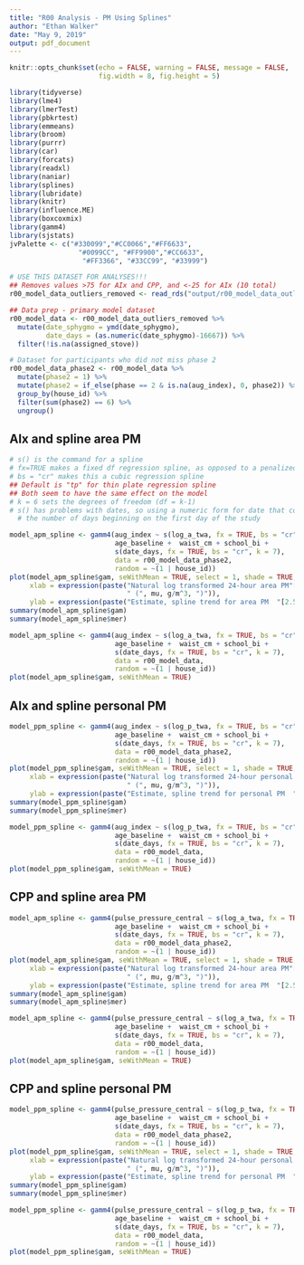 ```yaml
---
title: "R00 Analysis - PM Using Splines"
author: "Ethan Walker"
date: "May 9, 2019"
output: pdf_document
---
```


```r
knitr::opts_chunk$set(echo = FALSE, warning = FALSE, message = FALSE, 
                      fig.width = 8, fig.height = 5)
```


```r
library(tidyverse)
library(lme4)
library(lmerTest)
library(pbkrtest)
library(emmeans)
library(broom)
library(purrr)
library(car)
library(forcats)
library(readxl)
library(naniar)
library(splines)
library(lubridate)
library(knitr)
library(influence.ME)
library(boxcoxmix)
library(gamm4)
library(sjstats)
jvPalette <- c("#330099","#CC0066","#FF6633", 
                 "#0099CC", "#FF9900","#CC6633",
                  "#FF3366", "#33CC99", "#33999")
```

```r
# USE THIS DATASET FOR ANALYSES!!!
## Removes values >75 for AIx and CPP, and <-25 for AIx (10 total)
r00_model_data_outliers_removed <- read_rds("output/r00_model_data_outliers_removed.RDS")
```

```r
## Data prep - primary model dataset
r00_model_data <- r00_model_data_outliers_removed %>% 
  mutate(date_sphygmo = ymd(date_sphygmo),
         date_days = (as.numeric(date_sphygmo)-16667)) %>% 
  filter(!is.na(assigned_stove))

# Dataset for participants who did not miss phase 2
r00_model_data_phase2 <- r00_model_data %>% 
  mutate(phase2 = 1) %>% 
  mutate(phase2 = if_else(phase == 2 & is.na(aug_index), 0, phase2)) %>%  
  group_by(house_id) %>% 
  filter(sum(phase2) == 6) %>% 
  ungroup() 
```


## AIx and spline area PM
```r
# s() is the command for a spline
# fx=TRUE makes a fixed df regression spline, as opposed to a penalized spline
# bs = "cr" makes this a cubic regression spline
## Default is "tp" for thin plate regression spline
## Both seem to have the same effect on the model
# k = 6 sets the degrees of freedom (df = k-1)
# s() has problems with dates, so using a numeric form for date that counts up 
  # the number of days beginning on the first day of the study

model_apm_spline <- gamm4(aug_index ~ s(log_a_twa, fx = TRUE, bs = "cr", k = 6) + 
                          age_baseline +  waist_cm + school_bi + 
                          s(date_days, fx = TRUE, bs = "cr", k = 7), 
                          data = r00_model_data_phase2,
                          random = ~(1 | house_id))
plot(model_apm_spline$gam, seWithMean = TRUE, select = 1, shade = TRUE,
     xlab = expression(paste("Natural log transformed 24-hour area PM"[2.5], 
                             " (", mu, g/m^3, ")")),
     ylab = expression(paste("Estimate, spline trend for area PM  "[2.5], " (%)")))
summary(model_apm_spline$gam)
summary(model_apm_spline$mer)

model_apm_spline <- gamm4(aug_index ~ s(log_a_twa, fx = TRUE, bs = "cr", k = 4) + 
                          age_baseline +  waist_cm + school_bi + 
                          s(date_days, fx = TRUE, bs = "cr", k = 7), 
                          data = r00_model_data,
                          random = ~(1 | house_id))
plot(model_apm_spline$gam, seWithMean = TRUE)
```

\pagebreak  

## AIx and spline personal PM
```r
model_ppm_spline <- gamm4(aug_index ~ s(log_p_twa, fx = TRUE, bs = "cr", k = 6) + 
                          age_baseline +  waist_cm + school_bi + 
                          s(date_days, fx = TRUE, bs = "cr", k = 7), 
                          data = r00_model_data_phase2,
                          random = ~(1 | house_id))
plot(model_ppm_spline$gam, seWithMean = TRUE, select = 1, shade = TRUE,
     xlab = expression(paste("Natural log transformed 24-hour personal PM"[2.5], 
                             " (", mu, g/m^3, ")")),
     ylab = expression(paste("Estimate, spline trend for personal PM  "[2.5], " (%)")))
summary(model_ppm_spline$gam)
summary(model_ppm_spline$mer)

model_ppm_spline <- gamm4(aug_index ~ s(log_p_twa, fx = TRUE, bs = "cr", k = 4) + 
                          age_baseline +  waist_cm + school_bi + 
                          s(date_days, fx = TRUE, bs = "cr", k = 7), 
                          data = r00_model_data,
                          random = ~(1 | house_id))
plot(model_ppm_spline$gam, seWithMean = TRUE)
```

\pagebreak  

## CPP and spline area PM
```r
model_apm_spline <- gamm4(pulse_pressure_central ~ s(log_a_twa, fx = TRUE, bs = "cr", k = 6) + 
                          age_baseline +  waist_cm + school_bi + 
                          s(date_days, fx = TRUE, bs = "cr", k = 7), 
                          data = r00_model_data_phase2,
                          random = ~(1 | house_id))
plot(model_apm_spline$gam, seWithMean = TRUE, select = 1, shade = TRUE,
     xlab = expression(paste("Natural log transformed 24-hour area PM"[2.5], 
                             " (", mu, g/m^3, ")")),
     ylab = expression(paste("Estimate, spline trend for area PM  "[2.5], " (mmHg)")))
summary(model_apm_spline$gam)
summary(model_apm_spline$mer)

model_apm_spline <- gamm4(pulse_pressure_central ~ s(log_a_twa, fx = TRUE, bs = "cr", k = 4) + 
                          age_baseline +  waist_cm + school_bi + 
                          s(date_days, fx = TRUE, bs = "cr", k = 7), 
                          data = r00_model_data,
                          random = ~(1 | house_id))
plot(model_apm_spline$gam, seWithMean = TRUE)
```

\pagebreak  

## CPP and spline personal PM
```r
model_ppm_spline <- gamm4(pulse_pressure_central ~ s(log_p_twa, fx = TRUE, bs = "cr", k = 6) + 
                          age_baseline +  waist_cm + school_bi + 
                          s(date_days, fx = TRUE, bs = "cr", k = 7), 
                          data = r00_model_data_phase2,
                          random = ~(1 | house_id))
plot(model_ppm_spline$gam, seWithMean = TRUE, select = 1, shade = TRUE,
     xlab = expression(paste("Natural log transformed 24-hour personal PM"[2.5], 
                             " (", mu, g/m^3, ")")),
     ylab = expression(paste("Estimate, spline trend for personal PM  "[2.5], " (mmHg)")))
summary(model_ppm_spline$gam)
summary(model_ppm_spline$mer)

model_ppm_spline <- gamm4(pulse_pressure_central ~ s(log_p_twa, fx = TRUE, bs = "cr", k = 4) + 
                          age_baseline +  waist_cm + school_bi + 
                          s(date_days, fx = TRUE, bs = "cr", k = 7), 
                          data = r00_model_data,
                          random = ~(1 | house_id))
plot(model_ppm_spline$gam, seWithMean = TRUE)
```
